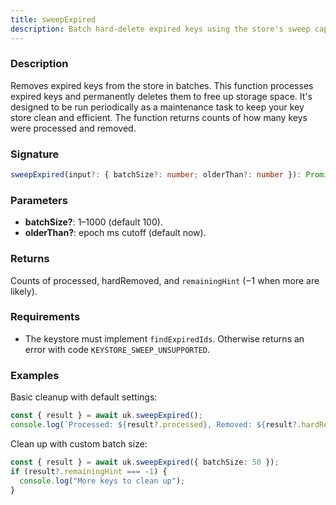 ```yaml
---
title: sweepExpired
description: Batch hard-delete expired keys using the store's sweep capability.
---
```


### Description

Removes expired keys from the store in batches. This function processes expired keys and permanently deletes them to free up storage space. It's designed to be run periodically as a maintenance task to keep your key store clean and efficient. The function returns counts of how many keys were processed and removed.

### Signature

```ts
sweepExpired(input?: { batchSize?: number; olderThan?: number }): Promise<Result<{ processed: number; hardRemoved: number; remainingHint?: number }>>
```

### Parameters

- **batchSize?**: 1–1000 (default 100).
- **olderThan?**: epoch ms cutoff (default now).

### Returns

Counts of processed, hardRemoved, and `remainingHint` (−1 when more are likely).

### Requirements

- The keystore must implement `findExpiredIds`. Otherwise returns an error with code `KEYSTORE_SWEEP_UNSUPPORTED`.

### Examples

Basic cleanup with default settings:

```ts
const { result } = await uk.sweepExpired();
console.log(`Processed: ${result?.processed}, Removed: ${result?.hardRemoved}`);
```

Clean up with custom batch size:

```ts
const { result } = await uk.sweepExpired({ batchSize: 50 });
if (result?.remainingHint === -1) {
  console.log("More keys to clean up");
}
```



